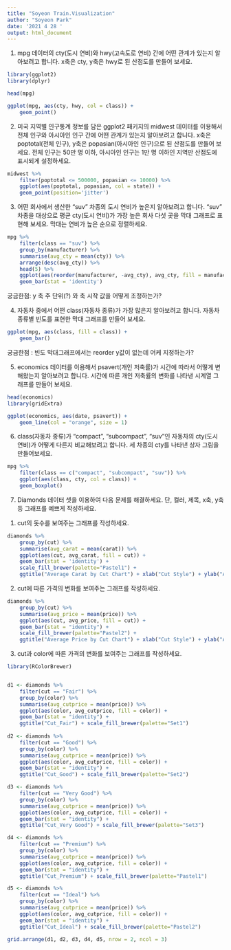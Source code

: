 ```yaml
---
title: "Soyeon Train.Visualization"
author: "Soyeon Park"
date: '2021 4 28 '
output: html_document
---
```

1. mpg 데이터의 cty(도시 연비)와 hwy(고속도로 연비) 간에 어떤 관계가 있는지 알아보려고 합니다. x축은 cty, y축은 hwy로 된 산점도를 만들어 보세요.

```r
library(ggplot2)
library(dplyr)

head(mpg)

ggplot(mpg, aes(cty, hwy, col = class)) +
    geom_point()
```


2. 미국 지역별 인구통계 정보를 담은 ggplot2 패키지의 midwest 데이터를 이용해서 전체 인구와 아시아인 인구 간에 어떤 관계가 있는지 알아보려고 합니다. x축은 poptotal(전체 인구), y축은 popasian(아시아인 인구)으로 된 산점도를 만들어 보세요. 전체 인구는 50만 명 이하, 아시아인 인구는 1만 명 이하인 지역만 산점도에 표시되게 설정하세요.

```r
midwest %>% 
    filter(poptotal <= 500000, popasian <= 10000) %>% 
    ggplot(aes(poptotal, popasian, col = state)) +
    geom_point(position='jitter')
```


3. 어떤 회사에서 생산한 "suv" 차종의 도시 연비가 높은지 알아보려고 합니다. "suv" 차종을 대상으로 평균 cty(도시 연비)가 가장 높은 회사 다섯 곳을 막대 그래프로 표현해 보세요. 막대는 연비가 높은 순으로 정렬하세요. 

```r
mpg %>% 
    filter(class == "suv") %>% 
    group_by(manufacturer) %>% 
    summarise(avg_cty = mean(cty)) %>% 
    arrange(desc(avg_cty)) %>% 
    head(5) %>% 
    ggplot(aes(reorder(manufacturer, -avg_cty), avg_cty, fill = manufacturer))+
    geom_bar(stat = 'identity')
```


궁금한점: y 축 주 단위(?) 와 축 시작 값을 어떻게 조정하는가?


4. 자동차 중에서 어떤 class(자동차 종류)가 가장 많은지 알아보려고 합니다. 
자동차 종류별 빈도를 표현한 막대 그래프를 만들어 보세요.

```r

ggplot(mpg, aes(class, fill = class)) +
    geom_bar()

```



궁금한점 : 빈도 막대그래프에서는 reorder y값이 없는데 어케 지정하는가?



5. economics 데이터를 이용해서 psavert(개인 저축률)가 시간에 따라서 어떻게 변해왔는지 알아보려고 합니다. 시간에 따른 개인 저축률의 변화를 나타낸 시계열 그래프를 만들어 보세요.

```r
head(economics)
library(gridExtra)

ggplot(economics, aes(date, psavert)) +
    geom_line(col = "orange", size = 1)
```




6. class(자동차 종류)가 "compact", "subcompact", "suv"인 자동차의 cty(도시 연비)가 어떻게 다른지 비교해보려고 합니다. 세 차종의 cty를 나타낸 상자 그림을 만들어보세요.

```r
mpg %>% 
    filter(class == c("compact", "subcompact", "suv")) %>% 
    ggplot(aes(class, cty, col = class)) +
    geom_boxplot()
```


7. Diamonds 데이터 셋을 이용하여 다음 문제를 해결하세요.
단, 컬러, 제목, x축, y축 등 그래프를 예쁘게 작성하세요.


1) cut의 돗수를 보여주는 그래프를 작성하세요.
```r
diamonds %>% 
    group_by(cut) %>% 
    summarise(avg_carat = mean(carat)) %>% 
    ggplot(aes(cut, avg_carat, fill = cut)) +
    geom_bar(stat = 'identity') +
    scale_fill_brewer(palette="Pastel1") +
    ggtitle("Average Carat by Cut Chart") + xlab("Cut Style") + ylab("Average Carat")
```


2) cut에 따른 가격의 변화를 보여주는 그래프를 작성하세요.

```r
diamonds %>% 
    group_by(cut) %>% 
    summarise(avg_price = mean(price)) %>% 
    ggplot(aes(cut, avg_price, fill = cut)) +
    geom_bar(stat = "identity") +
    scale_fill_brewer(palette="Pastel2") +
    ggtitle("Average Price by Cut Chart") + xlab("Cut Style") + ylab("Average Price")
```


3) cut과 color에 따른 가격의 변화를 보여주는 그래프를 작성하세요.

```r
library(RColorBrewer)


d1 <- diamonds %>% 
    filter(cut == "Fair") %>% 
    group_by(color) %>% 
    summarise(avg_cutprice = mean(price)) %>% 
    ggplot(aes(color, avg_cutprice, fill = color)) +
    geom_bar(stat = "identity") +
    ggtitle("Cut_Fair") + scale_fill_brewer(palette="Set1")
    
d2 <- diamonds %>% 
    filter(cut == "Good") %>% 
    group_by(color) %>% 
    summarise(avg_cutprice = mean(price)) %>% 
    ggplot(aes(color, avg_cutprice, fill = color)) +
    geom_bar(stat = "identity") +
    ggtitle("Cut_Good") + scale_fill_brewer(palette="Set2")

d3 <- diamonds %>% 
    filter(cut == "Very Good") %>% 
    group_by(color) %>% 
    summarise(avg_cutprice = mean(price)) %>% 
    ggplot(aes(color, avg_cutprice, fill = color)) +
    geom_bar(stat = "identity") +
    ggtitle("Cut_Very Good") + scale_fill_brewer(palette="Set3")

d4 <- diamonds %>% 
    filter(cut == "Premium") %>% 
    group_by(color) %>% 
    summarise(avg_cutprice = mean(price)) %>% 
    ggplot(aes(color, avg_cutprice, fill = color)) +
    geom_bar(stat = "identity") +
    ggtitle("Cut_Premium") + scale_fill_brewer(palette="Pastel1")

d5 <- diamonds %>% 
    filter(cut == "Ideal") %>% 
    group_by(color) %>% 
    summarise(avg_cutprice = mean(price)) %>% 
    ggplot(aes(color, avg_cutprice, fill = color)) +
    geom_bar(stat = "identity") +
    ggtitle("Cut_Ideal") + scale_fill_brewer(palette="Pastel2")

grid.arrange(d1, d2, d3, d4, d5, nrow = 2, ncol = 3)
```

